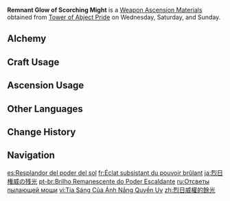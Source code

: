 {{Item Infobox
|id          = 114046
|image       = Item Remnant Glow of Scorching Might.png
|type        = Weapon Ascension Materials
|group       = Scorching Mights
|invCategory = Character Development Items
|quality     = 3
|description = To weave together myriad thoughts and reign over countless souls &mdash; this is the essence of power.<br>However, power is not cold-blooded tyranny. Its true ideal, at its heart, is to create a utopia free of worry, schemes, and slavery.<br>It was just as the [[King Deshret|silent lord]] saw in the [[Celestial Nail|crystal]]'s secrets, and just as the [[Nabu Malikata|lost companion]] had once taught.<br>The dark insect insignia and the steel judgment thus laid the foundations of the kingdom's rules.
|day1        = Wednesday
|day2        = Saturday
|day3        = Sunday
|source1     = Tower of Abject Pride
|source2     = [[Crafting]]
|source3     = [[Parametric Transformer]]
}}
'''Remnant Glow of Scorching Might''' is a [[Weapon Ascension Materials]] obtained from [[Tower of Abject Pride]] on Wednesday, Saturday, and Sunday.

==Alchemy==
{{Recipe
|type = Crafting
|Echo of Scorching Might = 3
|Mora = 125
|sort = Echo of Scorching Might;Mora
}}

==Craft Usage==
{{Craft Usage}}

==Ascension Usage==
{{Ascension Usage}}

==Other Languages==
{{Other Languages
|en      = Remnant Glow of Scorching Might
|zhs     = 烈日威权的余光
|zhs_rm  = Lièrì Wēiquán de Yúguāng
|zht     = 烈日威權的餘光
|zht_rm  = Lièrì Wēiquán de Yúguāng
|zh_tl   = 
|ja      = 烈日権威の残光
|ja_rm   = Retsujitsu Ken'i no Zankou
|ja_tl   = Afterglow of the Blazing Sun's Authority
|ko      = 태양 같은 권위의 여광
|ko_rm   = Taeyang Gateun Gwonwi-ui Yeogwang
|ko_tl   = Afterglow of Sun-like Authority
|es      = Resplandor del poder del sol
|es_tl   = Radience of the Power of the Sun
|fr      = Éclat subsistant du pouvoir brûlant
|fr_tl   = Remnant Glow of Burning Might
|ru      = Отсветы пылающей мощи
|ru_tl   = Reflected Light of the Scorching Might
|th      = Remnant Glow of Scorching Might
|vi      = Tia Sáng Của Ánh Nắng Quyền Uy
|vi_tl   = 
|de      = Nachglimmen der sengenden Macht
|de_tl   = Afterglow of Scorching Might
|id      = Remnant Glow of Scorching Might
|pt      = Brilho Remanescente do Poder Escaldante
|pt_tl   = 
|tr      = Kavurucu Kuvvetin Kalan Parıltısı
|tr_tl   = Scorching Might's Lingering Glow
|it      = Ultimo bagliore di possanza infuocata
|it_tl   = 
}}

==Change History==
{{Change History|3.0}}

==Navigation==
{{Development Item Navbox|Weapon Materials}}

[[es:Resplandor del poder del sol]]
[[fr:Éclat subsistant du pouvoir brûlant]]
[[ja:烈日権威の残光]]
[[pt-br:Brilho Remanescente do Poder Escaldante]]
[[ru:Отсветы пылающей мощи]]
[[vi:Tia Sáng Của Ánh Nắng Quyền Uy]]
[[zh:烈日威權的餘光]]